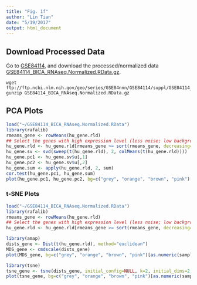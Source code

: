 ```yaml
---
title: "Fig. 1f"
author: "Lin Tian"
date: "5/19/2017"
output: html_document
---
```


## Download Processed Data

Go to [GSE84114](https://www.ncbi.nlm.nih.gov/geo/query/acc.cgi?acc=GSE84114), and download the processed/normalized data [GSE84114_BICA_RNAseq.Normalized.RData.gz](ftp://ftp.ncbi.nlm.nih.gov/geo/series/GSE84nnn/GSE84114/suppl/GSE84114_BICA_RNAseq.Normalized.RData.gz).

```
wget ftp://ftp.ncbi.nlm.nih.gov/geo/series/GSE84nnn/GSE84114/suppl/GSE84114_BICA_RNAseq.Normalized.RData.gz
gunzip GSE84114_BICA_RNAseq.Normalized.RData.gz
```

## PCA Plots

```r
load("~/GSE84114_BICA_RNAseq.Normalized.RData")
library(rafalib)
rmeans_gene <- rowMeans(hu_gene.rld)
## Select the genes with high expression level (less noise; low background)
hu_gene.rld <- hu_gene.rld[rmeans_gene >= sort(rmeans_gene, decreasing=TRUE)[100], ]
hu_gene.sv <- svd(sweep(t(hu_gene.rld), 2, colMeans(t(hu_gene.rld))))
hu_gene.pc1 <- hu_gene.sv$u[,1]
hu_gene.pc2 <- hu_gene.sv$u[,2]
hu_gene.sum <- apply(hu_gene.rld, 2, sum)
cor.test(hu_gene.pc1, hu_gene.sum)
plot(hu_gene.pc1, hu_gene.pc2, bg=c("grey", "orange", "brown", "pink")[as.numeric(sampleInfo$Description)], pch=21)
```

### t-SNE Plots

```r
load("~/GSE84114_BICA_RNAseq.Normalized.RData")
library(rafalib)
rmeans_gene <- rowMeans(hu_gene.rld)
## Select the genes with high expression level (less noise; low background)
hu_gene.rld <- hu_gene.rld[rmeans_gene >= sort(rmeans_gene, decreasing=TRUE)[100], ]

library(amap)
dists_gene <- Dist(t(hu_gene.rld), method="euclidean")
MDS_gene <- cmdscale(dists_gene)
plot(MDS_gene, bg=c("grey", "orange", "brown", "pink")[as.numeric(sampleInfo$Description)], pch=21, xlab="First dimension",ylab="Second dimension")

library(tsne)
tsne_gene <- tsne(dists_gene, initial_config=NULL, k=2, initial_dims=2, perplexity=2, max_iter=10000) 
plot(tsne_gene, bg=c("grey", "orange", "brown", "pink")[as.numeric(sampleInfo$Description)], pch=21, xlab="First dimension",ylab="Second dimension")
```


